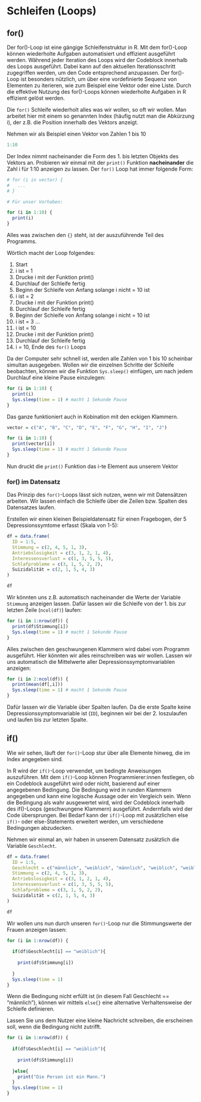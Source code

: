 # Schleifen (Loops)

## for()

Der for()-Loop ist eine gängige Schleifenstruktur in R. Mit dem for()-Loop können wiederholte Aufgaben automatisiert und effizient ausgeführt werden. 
Während jeder Iteration des Loops wird der Codeblock innerhalb des Loops ausgeführt. Dabei kann auf den aktuellen Iterationsschritt zugegriffen werden, um den Code entsprechend anzupassen. Der for()-Loop ist besonders nützlich, um über eine vordefinierte Sequenz von Elementen zu iterieren, wie zum Beispiel eine Vektor oder eine Liste. Durch die effektive Nutzung des for()-Loops können wiederholte Aufgaben in R effizient gelöst werden.

Die `for()` Schleife wiederholt alles was wir wollen, so oft wir wollen. Man arbeitet hier mit einem so genannten Index (häufig nutzt man die Abkürzung i), der z.B. die Position innerhalb des Vektors anzeigt.

Nehmen wir als Beispiel einen Vektor von Zahlen 1 bis 10

```r
1:10
```

Der Index nimmt nacheinander die Form des 1. bis letzten Objekts des Vektors an. Probieren wir einmal mit der `print()` Funktion **nacheinander** die Zahl i für 1:10 anzeigen zu lassen. Der `for()` Loop hat immer folgende Form:

```r
# for (i in vector) {
#   ...
# }

# Für unser Vorhaben:

for (i in 1:10) {
  print(i)
}
```

Alles was zwischen den `{}` steht, ist der auszuführende Teil des Programms. 

Wörtlich macht der Loop folgendes:

1.  Start
2.  i ist = 1
3.  Drucke i mit der Funktion print()
4.  Durchlauf der Schleife fertig
5.  Beginn der Schleife von Anfang solange i nicht = 10 ist
6.  i ist = 2
7.  Drucke i mit der Funktion print()
8.  Durchlauf der Schleife fertig
9.  Beginn der Schleife von Anfang solange i nicht = 10 ist
10. i ist = 3 ...
11. i ist = 10
12. Drucke i mit der Funktion print()
13. Durchlauf der Schleife fertig
14. i = 10, Ende des `for()` Loops

Da der Computer sehr schnell ist, werden alle Zahlen von 1 bis 10 scheinbar simultan ausgegeben. Wollen wir die einzelnen Schritte der Schleife beobachten, können wir die Funktion `Sys.sleep()` einfügen, um nach jedem Durchlauf eine kleine Pause einzulegen:

```r
for (i in 1:10) {
  print(i)
  Sys.sleep(time = 1) # macht 1 Sekunde Pause
}
```

Das ganze funktioniert auch in Kobination mit den eckigen Klammern.

```r
vector = c("A", "B", "C", "D", "E", "F", "G", "H", "I", "J")

for (i in 1:10) {
  print(vector[i])
  Sys.sleep(time = 1) # macht 1 Sekunde Pause
}
```

Nun druckt die `print()` Funktion das i-te Element aus unserem Vektor

### for() im Datensatz

Das Prinzip des `for()`-Loops lässt sich nutzen, wenn wir mit Datensätzen arbeiten. Wir lassen einfach die Schleife über die Zeilen bzw. Spalten des Datensatzes laufen.

Erstellen wir einen kleinen Beispieldatensatz für einen Fragebogen, der 5 Depressionssymtome erfasst (Skala von 1-5):

```r
df = data.frame(
  ID = 1:5,
  Stimmung = c(2, 4, 5, 1, 3),
  Antriebslosigkeit = c(3, 1, 2, 1, 4),
  Interessensverlust = c(1, 3, 5, 5, 5),
  Schlafprobleme = c(3, 1, 5, 2, 2),
  Suizidalität = c(2, 1, 5, 4, 3)
)

df
```

Wir könnten uns z.B. automatisch nacheinander die Werte der Variable `Stimmung` anzeigen lassen. Dafür lassen wir die Schleife von der 1. bis zur letzten Zeile (`ncol(df)`) laufen:

```r
for (i in 1:nrow(df)) {
  print(df$Stimmung[i])
  Sys.sleep(time = 1) # macht 1 Sekunde Pause
}
```

Alles zwischen den geschwungenen Klammern wird dabei vom Programm ausgeführt. Hier könnten wir alles reinschreiben was wir wollen. Lassen wir uns automatisch die Mittelwerte aller Depressionssymptomvariablen anzeigen:

```r
for (i in 2:ncol(df)) {
  print(mean(df[,i]))
  Sys.sleep(time = 1) # macht 1 Sekunde Pause
}
```

Dafür lassen wir die Variable über Spalten laufen. Da die erste Spalte keine Depressionssymptomvariable ist (`ID`), beginnen wir bei der 2. loszulaufen und laufen bis zur letzten Spalte.


## if()

Wie wir sehen, läuft der `for()`-Loop stur über alle Elemente hinweg, die im Index angegeben sind.

In R wird der `if()`-Loop verwendet, um bedingte Anweisungen auszuführen. Mit dem `if()`-Loop können Programmierer:innen festlegen, ob ein Codeblock ausgeführt wird oder nicht, basierend auf einer angegebenen Bedingung. Die Bedingung wird in runden Klammern angegeben und kann eine logische Aussage oder ein Vergleich sein. Wenn die Bedingung als wahr ausgewertet wird, wird der Codeblock innerhalb des if()-Loops (geschwungene Klammern) ausgeführt. Andernfalls wird der Code übersprungen. Bei Bedarf kann der `if()`-Loop mit zusätzlichen else `if()`- oder else-Statements erweitert werden, um verschiedene Bedingungen abzudecken. 

Nehmen wir einmal an, wir haben in unserem Datensatz zusätzlich die Variable `Geschlecht`. 

```r
df = data.frame(
  ID = 1:5,
  Geschlecht = c("männlich", "weiblich", "männlich", "weiblich", "weiblich"),
  Stimmung = c(2, 4, 5, 1, 3),
  Antriebslosigkeit = c(3, 1, 2, 1, 4),
  Interessensverlust = c(1, 3, 5, 5, 5),
  Schlafprobleme = c(3, 1, 5, 2, 2),
  Suizidalität = c(2, 1, 5, 4, 3)
)

df
```

Wir wollen uns nun durch unseren `for()`-Loop nur die Stimmungswerte der Frauen anzeigen lassen:

```r
for (i in 1:nrow(df)) {
  
  if(df$Geschlecht[i] == "weiblich"){
    
    print(df$Stimmung[i])
    
  }
  Sys.sleep(time = 1) 
}
```

Wenn die Bedingung nicht erfüllt ist (in diesem Fall Geschlecht == "männlich"), können wir mittels `else{}` eine alternative Verhaltensweise der Schleife definieren. 

Lassen Sie uns dem Nutzer eine kleine Nachricht schreiben, die erscheinen soll, wenn die Bedingung nicht zutrifft.

```r
for (i in 1:nrow(df)) {
  
  if(df$Geschlecht[i] == "weiblich"){
    
    print(df$Stimmung[i])
    
  }else{
    print("Die Person ist ein Mann.")
  }
  Sys.sleep(time = 1)
}
```

